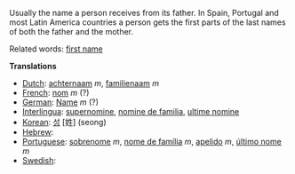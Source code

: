 Usually the name a person receives from its father. In Spain, Portugal and most Latin America countries a person gets the first parts of the last names of both the father and the mother.

Related words: [[first name]]

'''Translations'''
*[[Dutch]]: [[achternaam]] ''m'', [[familienaam]] ''m''
*[[French]]: [[nom]] ''m'' (?)
*[[German]]: [[Name]] ''m'' (?)
*[[Interlingua]]: [[supernomine]], [[nomine de familia]], [[ultime nomine]]
*[[Korean]]: [[성]] [姓] (seong)
*[[Hebrew]]: [[]]
*[[Portuguese]]: [[sobrenome]] ''m'', [[nome de família]] ''m'', [[apelido]] ''m'', [[último nome]] ''m''
*[[Swedish]]: [[]]